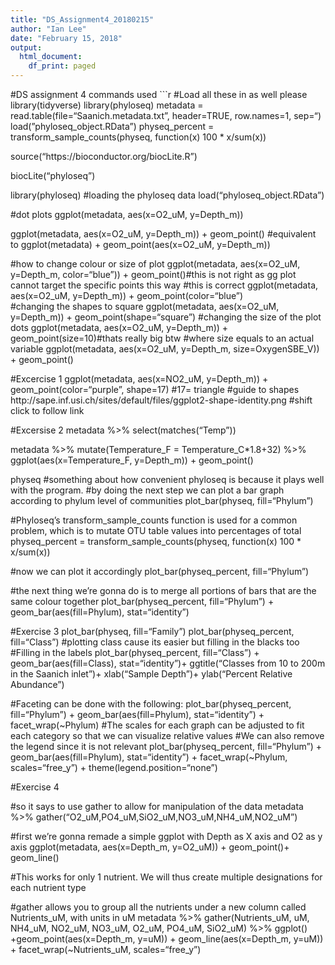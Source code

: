 ```yaml
---
title: "DS_Assignment4_20180215"
author: "Ian Lee"
date: "February 15, 2018"
output:
  html_document:
    df_print: paged
---
```


#DS assignment 4 commands used 
```r
#Load all these in as well please
library(tidyverse)
library(phyloseq)
metadata = read.table(file="Saanich.metadata.txt", header=TRUE, row.names=1, sep="\t")
load("phyloseq_object.RData")
physeq_percent = transform_sample_counts(physeq, function(x) 100 * x/sum(x))

source("https://bioconductor.org/biocLite.R")

biocLite("phyloseq")

library(phyloseq)
#loading the phyloseq data
load("phyloseq_object.RData")

#dot plots
ggplot(metadata, aes(x=O2_uM, y=Depth_m))

ggplot(metadata, aes(x=O2_uM, y=Depth_m)) +
  geom_point()
#equivalent to 
ggplot(metadata) +
  geom_point(aes(x=O2_uM, y=Depth_m))

#how to change colour or size of plot 
ggplot(metadata, aes(x=O2_uM, y=Depth_m, color="blue")) +
  geom_point()#this is not right as gg plot cannot target the specific points this way
#this is correct
ggplot(metadata, aes(x=O2_uM, y=Depth_m)) +
  geom_point(color="blue")  
#changing the shapes to square
ggplot(metadata, aes(x=O2_uM, y=Depth_m)) +
  geom_point(shape="square")
#changing the size of the plot dots
ggplot(metadata, aes(x=O2_uM, y=Depth_m)) +
  geom_point(size=10)#thats really big btw
#where size equals to an actual variable
ggplot(metadata, aes(x=O2_uM, y=Depth_m, size=OxygenSBE_V)) +
  geom_point()


#Excercise 1
ggplot(metadata, aes(x=NO2_uM, y=Depth_m)) +
  geom_point(color="purple", shape=17)  #17= triangle
#guide to shapes http://sape.inf.usi.ch/sites/default/files/ggplot2-shape-identity.png
#shift click to follow link


#Excersise 2
metadata %>%
  select(matches("Temp"))

metadata %>% 
  mutate(Temperature_F = Temperature_C*1.8+32) %>% 
  ggplot(aes(x=Temperature_F, y=Depth_m)) + 
  geom_point()


physeq
#something about how convenient phyloseq is because it plays well with the program. 
#by doing the next step we can plot a bar graph according to phylum level of communities
plot_bar(physeq, fill="Phylum")

#Phyloseq's transform_sample_counts function is used for a common problem, which is to mutate OTU table values into percentages of total 
physeq_percent = transform_sample_counts(physeq, function(x) 100 * x/sum(x))

#now we can plot it accordingly
plot_bar(physeq_percent, fill="Phylum")

#the next thing we're gonna do is to merge all portions of bars that are the same colour together
plot_bar(physeq_percent, fill="Phylum") + 
  geom_bar(aes(fill=Phylum), stat="identity")

#Exercise 3
plot_bar(physeq, fill="Family")
plot_bar(physeq_percent, fill="Class")
#plotting class cause its easier but filling in the blacks too
#Filling in the labels
plot_bar(physeq_percent, fill="Class") + 
  geom_bar(aes(fill=Class), stat="identity")+
  ggtitle("Classes from 10 to 200m in the Saanich inlet")+
  xlab("Sample Depth")+
  ylab("Percent Relative Abundance")

#Faceting can be done with the following:
plot_bar(physeq_percent, fill="Phylum") +
  geom_bar(aes(fill=Phylum), stat="identity") +
  facet_wrap(~Phylum)
#The scales for each graph can be adjusted to fit each category so that we can visualize relative values
#We can also remove the legend since it is not relevant
plot_bar(physeq_percent, fill="Phylum") +
  geom_bar(aes(fill=Phylum), stat="identity") +
  facet_wrap(~Phylum, scales="free_y") +
  theme(legend.position="none")

#Exercise 4

#so it says to use gather to allow for manipulation of the data
metadata %>%
  gather("O2_uM,PO4_uM,SiO2_uM,NO3_uM,NH4_uM,NO2_uM")

#first we're gonna remade a simple ggplot with Depth as X axis and O2 as y axis
ggplot(metadata, aes(x=Depth_m, y=O2_uM)) +
  geom_point()+
  geom_line()

#This works for only 1 nutrient. We will thus create multiple designations for each nutrient type 

#gather allows you to group all the nutrients under a new column called Nutrients_uM, with units in uM
metadata %>% 
  gather(Nutrients_uM, uM, NH4_uM, NO2_uM, NO3_uM, O2_uM, PO4_uM, SiO2_uM) %>%
  ggplot() +geom_point(aes(x=Depth_m, y=uM)) + geom_line(aes(x=Depth_m, y=uM)) +
  facet_wrap(~Nutrients_uM, scales="free_y")
